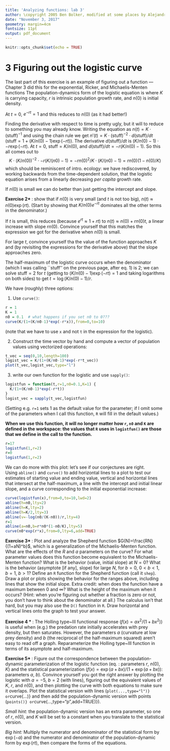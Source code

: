 ```yaml
---
title: 'Analyzing functions: lab 3'
author: \copyright 2005 Ben Bolker, modified at some places by Alejandro Morales 2017
date: "November 3, 2017"
geometry: margin=4cm
fontsize: 11pt
output: pdf_document
---
```


```r
knitr::opts_chunk$set(echo = TRUE)
```


# 3 Figuring out the logistic curve

The last part of this exercise is an example of figuring out a
function --- Chapter 3 did this for the exponential,
Ricker, and Michaelis-Menten functions
The population-dynamics form of the logistic
equation is 
\begin{equation}
n(t) = \frac{K}{1+ \left(\frac{K}{n(0)}-1\right) \exp(-r t)}
\label{eq:pop-logist}
\end{equation}
where $K$ is carrying
capacity, $r$ is intrinsic population growth rate, and $n(0)$ is
initial density.

At $t=0$, $e^{-rt}=1$ and this reduces to $n(0)$
(as it had better!)

Finding the derivative with respect to time is pretty ugly,
but it will to reduce to something you may already know.
Writing the equation as 
$n(t) = K \cdot (\mbox{stuff})^{-1}$
and using the chain rule we get
$n'(t) = K \cdot (\mbox{stuff})^{-2} \cdot d(\mbox{stuff})/dt$
($\mbox{stuff}=1+(K/n(0)-1)\exp(-rt)$).
The derivative $d(\mbox{stuff})/dt$
is $(K/n(0)-1) \cdot -r \exp(-rt)$.
At $t=0$, $\mbox{stuff}=K/n(0)$,
and $d(\mbox{stuff})/dt=-r(K/n(0)-1)$.
So this all comes out to
$$
K \cdot (K/n(0))^{-2} \cdot -r (K/(n0)-1) 
= -r n(0)^2/K \cdot (K/(n0)-1)
= r n(0) (1-n(0)/K)
$$
which should be reminiscent of intro. ecology:
we have rediscovered, by working backwards
from the time-dependent solution, that the
logistic equation arises from a linearly
decreasing _per capita_ growth rate.

If $n(0)$ is small we can do better than
just getting the intercept and slope.

**Exercise 2* **: show that
if $n(0)$ is very small (and $t$ is not too big), 
$n(t) \approx n(0) \exp(r t)$. (Start by showing that 
$K/n(0) e^{-rt}$ dominates all
the other terms in the denominator.)

If $t$ is small, this reduces (because
$e^{rt} \approx 1+rt$) to
$n(t) \approx n(0) + r n(0) t$,
a linear increase with slope $rn(0)$.
Convince yourself that this matches
the expression we got for the derivative
when $n(0)$ is small.

For large $t$, convince yourself tha
the value of the
function approaches $K$ and
(by revisiting
the expressions for the derivative above)
that the slope approaches zero.

The half-maximum of the logistic curve occurs when the 
denominator (which I 
was calling ``stuff'' on the previous page, after eq. 1) is 2; we can solve $\mbox{stuff}=2$ for $t$
(getting to $(K/n(0)-1) \exp(-rt) = 1$
and taking logarithms on both sides)
to get $t=\log(K/n(0)-1)/r$.

We have (roughly) three options:


1. Use `curve()`:
```r
r = 1
K = 1
n0 = 0.1  # what happens if you set n0 to 0???
curve(K/(1+(K/n0-1)*exp(-r*x)),from=0,to=10)
```
  (note that we have to use `x` and
not `t` in the expression for the logistic).

2. Construct the time vector by hand
and compute a vector of population values
using vectorized operations:
```r
t_vec = seq(0,10,length=100)
logist_vec = K/(1+(K/n0-1)*exp(-r*t_vec))    
plot(t_vec,logist_vec,type="l")
```

3. write our own function for the logistic
and use `sapply()`:
```r
logistfun = function(t,r=1,n0=0.1,K=1) {
  K/(1+(K/n0-1)*exp(-r*t))
}
logist_vec = sapply(t_vec,logistfun)

```

(Setting e.g. `r=1` sets 1 as the default
value for the parameter; if I omit some
of the parameters when I call this
function, `R` will fill in the default values.)

**When we use this function, it will no longer matter how `r`, `n0` and `K` are defined in the workspace: the values that `R` uses in `logistfun()` are those that we define in the call to the function. **

```r
r=17
logistfun(1,r=2)
r=0
logistfun(1,r=2)
```


We can do more with this plot: let's see if our
conjectures are right.  
Using `abline()`
and `curve()` to add horizontal lines to a plot
to test our estimates of starting value and ending value,
vertical and horizontal lines that intersect at the half-maximum,
a line with the intercept and initial linear slope, and
a curve corresponding to the initial exponential increase:
```r
curve(logistfun(x),from=0,to=10,lwd=2)
abline(h=n0,lty=2)
abline(h=K,lty=2)
abline(h=K/2,lty=3)
abline(v=-log(n0/(K-n0))/r,lty=4)
r=1
abline(a=n0,b=r*n0*(1-n0/K),lty=5)
curve(n0*exp(r*x),from=0,lty=6,add=TRUE)
```

**Exercise 3* **:
Plot and analyze the Shepherd function $G(N)=\frac{RN}{(1+aN)^b}$, 
which is
a generalization of the Michaelis-Menten function.
What are the effects of the $R$ and $a$ parameters
on the curve?
For what parameter
values does this function become equivalent to
the Michaelis-Menten function?
What is the behavior (value, initial slope) at $N=0$?
What is the behavior (asymptote [if any], slope) for large $N$,
for $b=0$, $0<b<1$, $b=1$, $b>1$?
Define an `R` function for the Shepherd function (call it
`shep`).  Draw a plot or plots
showing the behavior for the ranges above, including lines that
show the initial slope.
Extra credit: when does the function have a maximum between 0 and
$\infty$?  What is the height of the
maximum when it occurs?
(Hint: when you're figuring out whether a fraction is zero
or not, you don't have to think about the denominator at all.)
The calculus isn't that hard, but you may also use the
`D()` function in `R`.
Draw horizontal and vertical lines onto the graph to test your
answer.

**Exercise 4 * **:
The Holling type~III functional response
($f(x)=ax^2/(1+bx^2)$) is useful when
(e.g.) the predation rate initially
accelerates with prey density, but then
saturates.  However, the parameters $a$
(curvature at low prey density)
and $b$ (the reciprocal of the half-maximum
squared) aren't easy to read off a graph.
Reparameterize the Holling type~III
function in terms of its asymptote and half-maximum.

**Exercise 5* **:
Figure out the correspondence between the
population-dynamic parameterization of the
logistic function (eq. \ref{eq:pop-logist}:
parameters $r$, $n(0)$, $K$) 
and the statistical parameterization
($f(x)=\exp(a+bx)/(1+\exp(a+bx))$:
parameters $a$, $b$).
Convince yourself you got the right answer
by plotting the logistic with $a=-5$, $b=2$
(with lines), figuring out the equivalent
values of $K$, $r$, and $n(0)$, and then plotting the
curve with both equations to make sure it overlaps.
Plot the statistical version with lines
(`plot(...,type="l")} or `curve(...)}
and then add the population-dynamic version with 
points (`points()} or `curve(...,type="p",add=TRUE)}).

_Small hint:_ the population-dynamic version
has an extra parameter, so one of $r$, $n(0)$, and
$K$ will be set to a constant when you translate
to the statistical version.

_Big hint:_ Multiply the
numerator and denominator of the statistical form
by $\exp(-a)$ and the numerator and denominator
of the population-dynamic form by $\exp(rt)$,
then compare the forms of the equations.